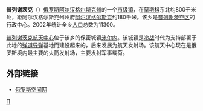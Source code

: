 {{coord|62|42|N|40|18|E|region:RU|display=title}}
'''普列谢茨克'''（{{lang-ru|Плесе́цк}}）[[俄罗斯|俄罗斯]][[阿尔汉格尔斯克州|阿尔汉格尔斯克州]]的一个[[市级镇|市级镇]]，在[[莫斯科|莫斯科]]东北约800千米处，距阿尔汉格尔斯克州州府[[阿尔汉格尔斯克|阿尔汉格尔斯克]]约180千米。该乡是[[普列谢茨克区|普列谢茨克区]]的行政中心。2002年统计全乡[[人口|人口]]总数为11300。

[[普列谢茨克航天中心|普列谢茨克航天中心]]位于该乡的保密城镇[[米尔内_(阿尔汉格尔斯克州)|米尔内]]。该城镇是[[冷战|冷战]]时代为支持部署于此地的[[弹道导弹|弹道导弹]]基地而建设起来的，后来发展为航天发射场。该航天中心现在是俄罗斯境内最主要的火箭发射场，主要发射军事载荷。
== 外部链接 ==
* [http://www.russianspaceweb.com/plesetsk.html 俄罗斯空间网] {{Wayback|url=http://www.russianspaceweb.com/plesetsk.html |date=20090310044915 }}

{{阿尔汉格尔斯克州行政区划}}
{{Authority control}}
[[Category:阿尔汉格尔斯克州市级镇|П]]
